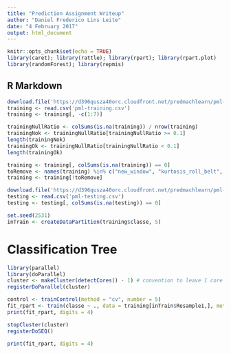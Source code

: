 ```yaml
---
title: "Prediction Assignment Writeup"
author: "Daniel Frederico Lins Leite"
date: "4 February 2017"
output: html_document
---
```


```r
knitr::opts_chunk$set(echo = TRUE)
library(caret); library(rattle); library(rpart); library(rpart.plot)
library(randomForest); library(repmis)
```

## R Markdown

```r
download.file('https://d396qusza40orc.cloudfront.net/predmachlearn/pml-training.csv','pml-training.csv' )
training <- read.csv('pml-training.csv')
training <- training[, -c(1:7)]

trainingNullRatio <- colSums(is.na(training)) / nrow(training)
trainingNok <- trainingNullRatio[trainingNullRatio >= 0.1]
length(trainingNok)
trainingOk <- trainingNullRatio[trainingNullRatio < 0.1]
length(trainingOk)

training <- training[, colSums(is.na(training)) == 0]
toRemove <- names(training) %in% c("new_window", "kurtosis_roll_belt", "kurtosis_picth_belt", "kurtosis_yaw_belt", "skewness_roll_belt", "skewness_roll_belt.1", "skewness_yaw_belt", "max_yaw_belt", "min_yaw_belt", "amplitude_yaw_belt", "avg_roll_arm", "stddev_roll_arm", "var_roll_arm", "avg_pitch_arm", "stddev_pitch_arm", "var_pitch_arm", "avg_yaw_arm", "stddev_yaw_arm", "var_yaw_arm", "kurtosis_roll_arm", "kurtosis_picth_arm", "kurtosis_yaw_arm", "skewness_roll_arm", "skewness_pitch_arm", "skewness_yaw_arm", "max_roll_arm", "min_roll_arm", "min_pitch_arm", "amplitude_roll_arm", "amplitude_pitch_arm", "kurtosis_roll_dumbbell", "kurtosis_picth_dumbbell", "kurtosis_yaw_dumbbell", "skewness_roll_dumbbell", "skewness_pitch_dumbbell", "skewness_yaw_dumbbell", "max_yaw_dumbbell", "min_yaw_dumbbell", "amplitude_yaw_dumbbell", "kurtosis_roll_forearm", "kurtosis_picth_forearm", "kurtosis_yaw_forearm", "skewness_roll_forearm", "skewness_pitch_forearm", "skewness_yaw_forearm", "max_roll_forearm", "max_yaw_forearm", "min_roll_forearm", "min_yaw_forearm", "amplitude_roll_forearm", "amplitude_yaw_forearm", "avg_roll_forearm", "stddev_roll_forearm", "var_roll_forearm", "avg_pitch_forearm", "stddev_pitch_forearm", "var_pitch_forearm", "avg_yaw_forearm", "stddev_yaw_forearm", "var_yaw_forearm")
training <- training[!toRemove]

download.file('https://d396qusza40orc.cloudfront.net/predmachlearn/pml-testing.csv','pml-testing.csv')
testing <- read.csv('pml-testing.csv')
testing <- testing[, colSums(is.na(testing)) == 0]

set.seed(2531) 
inTrain <- createDataPartition(training$classe, 5)
```

# Classification Tree
```r
library(parallel)
library(doParallel)
cluster <- makeCluster(detectCores() - 1) # convention to leave 1 core for OS
registerDoParallel(cluster)

control <- trainControl(method = "cv", number = 5)
fit_rpart <- train(classe ~ ., data = training[inTrain$Resample1,], method = "rpart", trControl = control)
print(fit_rpart, digits = 4)

stopCluster(cluster)
registerDoSEQ()

print(fit_rpart, digits = 4)
```